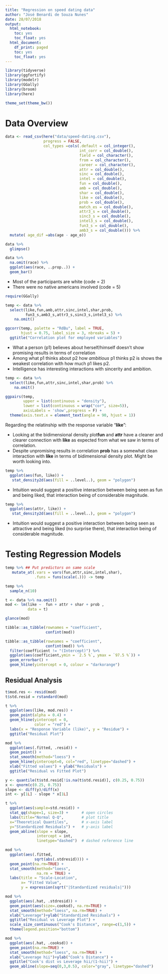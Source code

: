 ```yaml
---
title: "Regression on speed dating data"
author: "José Benardi de Souza Nunes"
date: 28/07/2018
output:
  html_notebook:
    toc: yes
    toc_float: yes
  html_document:
    df_print: paged
    toc: yes
    toc_float: yes
---
```


```r
library(tidyverse)
library(ggfortify)
library(modelr)
library(GGally)
library(broom)
library(here)

theme_set(theme_bw())
```

# Data Overview

```r
data <- read_csv(here("data/speed-dating.csv"),
                 progress = FALSE,
                 col_types =cols(.default = col_integer(),
                                 int_corr = col_double(),
                                 field = col_character(),
                                 from = col_character(),
                                 career = col_character(),
                                 attr = col_double(),
                                 sinc = col_double(),
                                 intel = col_double(),
                                 fun = col_double(),
                                 amb = col_double(),
                                 shar = col_double(),
                                 like = col_double(),
                                 prob = col_double(),
                                 match_es = col_double(),
                                 attr3_s = col_double(),
                                 sinc3_s = col_double(),
                                 intel3_s = col_double(),
                                 fun3_s = col_double(),
                                 amb3_s = col_double())) %>%
  mutate( age_dif =abs(age - age_o))

data %>%
  glimpse()
```

```r
data %>%
  na.omit(race) %>%
  ggplot(aes(race, ..prop..)) +
  geom_bar()
```

* Most of the participants are white (code = 2)
* There were no native americans involved (code = 5) 

```r
require(GGally)

temp <- data %>% 
  select(like,fun,amb,attr,sinc,intel,shar,prob,
         fun3_s,amb3_s,attr3_s,sinc3_s,intel3_s) %>% 
    na.omit()

ggcorr(temp, palette = "RdBu", label = TRUE,
       hjust = 0.75, label_size = 3, nbreaks = 5) +
  ggtitle("Correlation plot for employed variables")
```

* What a person (p1) believes about herself/himself doesn't show promising results in terms of correlation
* Among what p1 thinks about p2 how *ambitious* p1 thinks p2 is shows the weakest correlation with how much p1 likes p2.
* Intelligence has interesting interactions with sincerity and ambition.

```r
temp <- data %>% 
  select(like,fun,attr,sinc,intel,shar,prob) %>% 
    na.omit()

ggpairs(temp, 
        upper = list(continuous = "density"), 
        lower = list(continuous = wrap("cor", size=5)),
        axisLabels = 'show',progress = F) +
  theme(axis.text.x = element_text(angle = 90, hjust = 1))
```

Regarding the relatinship with the response variable "**like**":

* Looking at the bidimensional density plot**fun** and **attr** have a cleaner and clearer connection with **like** as expected from what we saw in terms of correlation.
* Despite unpromising results in correlation **prob** has a somewhat clean interaction with **like** in terms of bidimensional density plot. Might be worth looking into.

```r
temp %>%
  ggplot(aes(fun, like)) +
   stat_density2d(aes(fill = ..level..), geom = "polygon")
```

* Intuition would suggest a positive interaction between being seen as fun and being liked, that interaction being of considerable magnitude.

```r
temp %>%
  ggplot(aes(attr, like)) +
   stat_density2d(aes(fill = ..level..), geom = "polygon")
```

* Intuition would suggest a positive interaction between being seen as attractive and being liked (no surprise there), that interaction being of considerable magnitude.

# Testing Regression Models

```r
temp %>% ## Put predictors on same scale
   mutate_at(.vars = vars(fun,attr,sinc,intel,shar),
             .funs = funs(scale(.))) -> temp

temp %>% 
  sample_n(10)
```

```r
t <- data %>% na.omit()
mod <- lm(like ~  fun + attr + shar + prob ,
          data = t)

glance(mod) 
``` 

```r
tibble::as_tibble(rownames = "coefficient",
                  confint(mod)) 
```

```r
tibble::as_tibble(rownames = "coefficient",
                  confint(mod)) %>%
  filter(coefficient != "(Intercept)") %>%
  ggplot(aes(coefficient,ymin = `2.5 %`, ymax = `97.5 %`)) +
  geom_errorbar() +
  geom_hline(yintercept = 0, colour = "darkorange")
```

## Residual Analysis

```r
t$mod.res <- resid(mod)
t$std.resid = rstandard(mod)

t %>%
  ggplot(aes(like, mod.res)) +
  geom_point(alpha = 0.4) +
  geom_hline(yintercept = 0,
             color = "red") +
  labs(x = "Response Variable (like)", y = "Residue") +
  ggtitle("Residual Plot")
```

```r
mod %>%
  ggplot(aes(.fitted, .resid)) + 
  geom_point() +
  stat_smooth(method="loess") + 
  geom_hline(yintercept=0, col="red", linetype="dashed") + 
  xlab("Fitted values") + ylab("Residuals") + 
  ggtitle("Residual vs Fitted Plot")
```


```r
y <- quantile(t$std.resid[!is.na(t$std.resid)], c(0.25, 0.75))
x <- qnorm(c(0.25, 0.75))
slope <- diff(y)/diff(x)
int <- y[1L] - slope * x[1L]

t %>%
  ggplot(aes(sample=std.resid)) +
  stat_qq(shape=1, size=3) +      # open circles
  labs(title="Normal Q-Q",        # plot title
  x="Theoretical Quantiles",      # x-axis label
  y="Standardized Residuals") +   # y-axis label
  geom_abline(slope = slope,
              intercept = int,
              linetype="dashed")  # dashed reference line
```

```r
mod %>%
  ggplot(aes(.fitted, 
             sqrt(abs(.stdresid)))) + 
  geom_point(na.rm=TRUE) + 
  stat_smooth(method="loess",
              na.rm = TRUE) +
  labs(title = "Scale-Location",
       x= "Fitted Value",
       y = expression(sqrt("|Standardized residuals|")))
```

```r
mod %>%
  ggplot(aes(.hat, .stdresid)) + 
  geom_point(aes(size=.cooksd), na.rm=TRUE) +
  stat_smooth(method="loess", na.rm=TRUE) +
  xlab("Leverage")+ylab("Standardized Residuals") + 
  ggtitle("Residual vs Leverage Plot") + 
  scale_size_continuous("Cook's Distance", range=c(1,5)) +    
  theme(legend.position="bottom")
```

```r
mod %>%
  ggplot(aes(.hat, .cooksd)) + 
  geom_point(na.rm=TRUE) + 
  stat_smooth(method="loess", na.rm=TRUE) + 
  xlab("Leverage hii")+ylab("Cook's Distance") + 
  ggtitle("Cook's dist vs Leverage hii/(1-hii)") + 
  geom_abline(slope=seq(0,3,0.5), color="gray", linetype="dashed")
```

<!-- ```{r} -->
<!-- # library(rgl) -->
<!-- # with(temp,plot3d(like,shar,attr, col="blue", size=1, type="s", main="3D Quadratic Model Fit with Log of Income excl. Women^2")) -->


<!-- ``` -->

<!-- ## We gotta pump up those numbers -->

<!-- ```{r} -->
<!-- t <- data %>% na.omit() -->
<!-- mod <- lm(like ~ factor(from) * fun * prob * order +  -->
<!--             factor(from) * attr * prob * order +  -->
<!--             factor(from) * shar * prob * order +  -->
<!--             factor(from) * sinc * prob * order, data = t) -->
<!-- glance(mod)  -->
<!-- ```  -->
<!-- ```{r} -->
<!-- sqrt(mean(mod$residuals^2)) -->
<!-- ``` -->

<!-- ```{r} -->
<!-- autoplot(mod) -->
<!-- ``` -->



